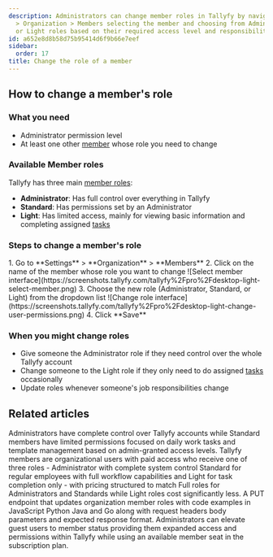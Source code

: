 ```yaml
---
description: Administrators can change member roles in Tallyfy by navigating to Settings
  > Organization > Members selecting the member and choosing from Administrator Standard
  or Light roles based on their required access level and responsibilities.
id: a652e8d8b58d75b95414d6f9b66e7eef
sidebar:
  order: 17
title: Change the role of a member
---
```



## How to change a member's role

### What you need
- Administrator permission level
- At least one other [member](/products/pro/documenting/members/) whose role you need to change

### Available Member roles

Tallyfy has three main [member roles](/products/pro/documenting/members/):

- **Administrator**: Has full control over everything in Tallyfy
- **Standard**: Has permissions set by an Administrator
- **Light**: Has limited access, mainly for viewing basic information and completing assigned [tasks](/products/pro/tracking-and-tasks/tasks/)

### Steps to change a member's role

<Steps>
1. Go to **Settings** > **Organization** > **Members**
2. Click on the name of the member whose role you want to change
   ![Select member interface](https://screenshots.tallyfy.com/tallyfy%2Fpro%2Fdesktop-light-select-member.png)
3. Choose the new role (Administrator, Standard, or Light) from the dropdown list
   ![Change role interface](https://screenshots.tallyfy.com/tallyfy%2Fpro%2Fdesktop-light-change-user-permissions.png)
4. Click **Save**
</Steps>

### When you might change roles

- Give someone the Administrator role if they need control over the whole Tallyfy account
- Change someone to the Light role if they only need to do assigned [tasks](/products/pro/tracking-and-tasks/tasks/) occasionally
- Update roles whenever someone's job responsibilities change


## Related articles
<CardGrid>
<LinkTitleCard header="<b>Members > Standard and Admin members</b>" href="/products/pro/documenting/members/standard-admin-members/" > Administrators have complete control over Tallyfy accounts while Standard members have limited permissions focused on daily work tasks and template management based on admin-granted access levels. </LinkTitleCard>
<LinkTitleCard header="<b>Documenting > Members</b>" href="/products/pro/documenting/members/" > Tallyfy members are organizational users with paid access who receive one of three roles - Administrator with complete system control Standard for regular employees with full workflow capabilities and Light for task completion only - with pricing structured to match Full roles for Administrators and Standards while Light roles cost significantly less. </LinkTitleCard>
<LinkTitleCard header="<b>Members > Update member role</b>" href="/products/pro/integrations/open-api/code-samples/members/update-member-role/" > A PUT endpoint that updates organization member roles with code examples in JavaScript Python Java and Go along with request headers body parameters and expected response format. </LinkTitleCard>
<LinkTitleCard header="<b>Guests > Convert a guest into a member</b>" href="/products/pro/documenting/guests/convert_guest_into_member/" > Administrators can elevate guest users to member status providing them expanded access and permissions within Tallyfy while using an available member seat in the subscription plan. </LinkTitleCard>
</CardGrid>